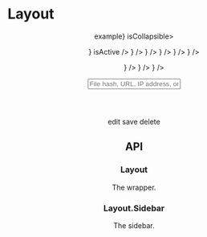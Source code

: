 








<Meta title="Layout" component={Layout} />

# Layout

<Preview withToolbar>
  <Story name="variation 1" parameters={{ decorators: [withKnobs] }}>
    <Layout hasHeader style={{ height: "250px" }}>
        <Header style={{ background: "#7dbcea" }} />
        <Content style={{ background: "#108ee9" }} />
    </Layout>
  </Story>
</Preview>

<Preview withToolbar>
  <Story name="variation 2" parameters={{ decorators: [withKnobs] }}>
    <Layout hasHeader style={{ height: "250px" }}>
        <Header style={{ background: "#7dbcea" }} />
        <Layout hasLeftSidebar>
            <Sidebar />
            <Content style={{ background: "#108ee9" }} />
        </Layout>
    </Layout>
  </Story>
</Preview>

<Preview withToolbar>
  <Story name="variation 2 collapsed" parameters={{ decorators: [withKnobs] }}>
    <Layout hasHeader style={{ height: "250px" }}>
        <Header style={{ background: "#7dbcea" }} />
        <Layout hasLeftSidebar isLeftSidebarCollapsed>
            <Sidebar isCollapsed />
            <Content style={{ background: "#108ee9" }} />
        </Layout>
    </Layout>
  </Story>
</Preview>

<Preview withToolbar>
  <Story name="variation 3" parameters={{ decorators: [withKnobs] }}>
    <Layout hasHeader style={{ height: "250px" }}>
        <Header style={{ background: "#7dbcea" }} />
        <Layout hasRightSidebar>
            <Content style={{ background: "#108ee9" }} />
            <Sidebar position="right" />
        </Layout>
    </Layout>
  </Story>
</Preview>

<Preview withToolbar>
  <Story name="variation 3 collapsed" parameters={{ decorators: [withKnobs] }}>
    <Layout hasHeader style={{ height: "250px" }}>
        <Header style={{ background: "#7dbcea" }} />
        <Layout hasRightSidebar isRightSidebarCollapsed>
            <Content style={{ background: "#108ee9" }} />
            <Sidebar position="right" isCollapsed />
        </Layout>
    </Layout>
  </Story>
</Preview>

<Preview withToolbar>
  <Story name="variation 4" parameters={{ decorators: [withKnobs] }}>
    <Layout hasHeader style={{ height: "250px" }}>
        <Header style={{ background: "#7dbcea" }} />
        <Layout hasLeftSidebar hasRightSidebar>
            <Sidebar />
            <Content style={{ background: "#108ee9" }} />
            <Sidebar position="right" />
        </Layout>
    </Layout>
  </Story>
</Preview>

<Preview withToolbar>
  <Story name="variation 4 collapsed" parameters={{ decorators: [withKnobs] }}>
    <Layout hasHeader style={{ height: "250px" }}>
        <Header style={{ background: "#7dbcea" }} />
        <Layout hasLeftSidebar isLeftSidebarCollapsed hasRightSidebar isRightSidebarCollapsed>
            <Sidebar isCollapsed />
            <Content style={{ background: "#108ee9" }} />
            <Sidebar position="right" isCollapsed />
        </Layout>
    </Layout>
  </Story>
</Preview>

<Preview withToolbar>
  <Story name="variation 5" parameters={{ decorators: [withKnobs] }}>
    <Layout hasLeftSidebar style={{ height: "250px" }}>
        <Sidebar />
        <Layout hasHeader>
            <Header style={{ background: "#7dbcea" }} />
            <Content style={{ background: "#108ee9" }} />
        </Layout>
    </Layout>
  </Story>
</Preview>

<Preview withToolbar>
  <Story name="variation 5 collapsed" parameters={{ decorators: [withKnobs] }}>
    <Layout hasLeftSidebar isLeftSidebarCollapsed style={{ height: "250px" }}>
        <Sidebar isCollapsed />
        <Layout hasHeader>
            <Header style={{ background: "#7dbcea" }} />
            <Content style={{ background: "#108ee9" }} />
        </Layout>
    </Layout>
  </Story>
</Preview>

<Preview withToolbar>
  <Story name="variation 6" parameters={{ decorators: [withKnobs] }}>
    <Layout hasRightSidebar style={{ height: "250px" }}>
        <Sidebar position="right" />
        <Layout hasHeader>
            <Header style={{ background: "#7dbcea" }} />
            <Content style={{ background: "#108ee9" }} />
        </Layout>
    </Layout>
  </Story>
</Preview>

<Preview withToolbar>
  <Story name="variation 6 collapsed" parameters={{ decorators: [withKnobs] }}>
    <Layout hasRightSidebar isRightSidebarCollapsed style={{ height: "250px" }}>
        <Sidebar position="right" isCollapsed />
        <Layout hasHeader>
            <Header style={{ background: "#7dbcea" }} />
            <Content style={{ background: "#108ee9" }} />
        </Layout>
    </Layout>
  </Story>
</Preview>


<Preview withToolbar>
  <Story name="example" parameters={{ decorators: [withKnobs] }}>
    <Layout hasLeftSidebar style={{ height: "100vh" }}>
        <Sidebar header={<div style={{ textAlign: "center"}}>example</div>} isCollapsible>
            <Menu>
                <MenuItem name="Dashboard" icon={<IconDashboard />} isActive />
                <MenuItem name="Upload Artifact" icon={<IconUpload />} />
                <MenuItem name="Artifact Catalog" icon={<IconFolder />} />
                <MenuItem name="Saved Reports" icon={<IconHeart />} />
                <MenuItem name="Tags" icon={<IconTag />} />
                <MenuItem name="Modules" icon={<IconTemplate />} />
            </Menu>
            <Menu title="settings">
                <MenuItem name="Team" icon={<IconPeople />} />
                <MenuItem name="Workspace" icon={<IconBriefcase />} />
                <MenuItem name="Help" icon={<IconHelp />} />
            </Menu>
        </Sidebar>
        <Layout hasHeader>
            <Header>
              <HeaderSection style={{flex: "0 0 75%"}}>
                <HeaderItem>
                  <FormItem hasLeftIcon>
                    <IconSearch className="xyz-input__icon xyz-input__icon_left" />
                    <Input required placeholder="File hash, URL, IP address, or Domain" />
                  </FormItem>
                </HeaderItem>
              </HeaderSection>
              <HeaderSection>
                <HeaderItem>
                  <Notification isAvailable></Notification>
                </HeaderItem>
                <HeaderItem>
                  <Avatar text="JC" />
                </HeaderItem>
              </HeaderSection>
            </Header>
            <Content>
              <Breadcrumb>
                <Crumb>edit</Crumb>
                <Crumb>save</Crumb>
                <Crumb isLast>delete</Crumb>
              </Breadcrumb>
              <PageHeader name="Alerts" />
            </Content>
        </Layout>
    </Layout>
  </Story>
</Preview>


## API

### Layout

The wrapper.

<Props of={Layout} />

### Layout.Sidebar

The sidebar.

<Props of={Sidebar} />